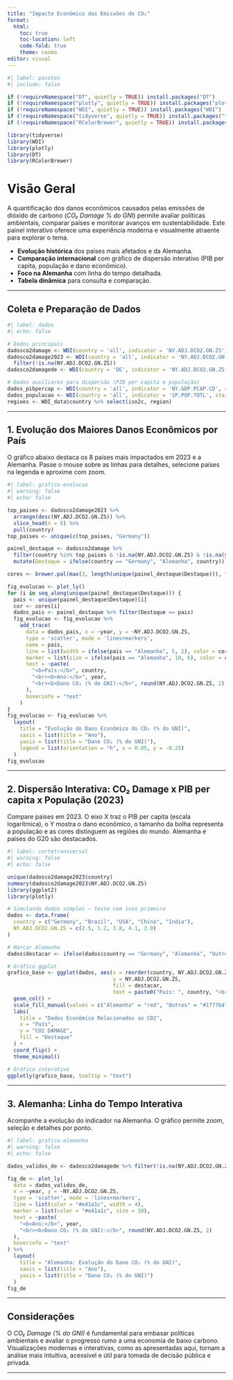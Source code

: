 ---
title: "Impacto Econômico das Emissões de CO₂"
format: 
  html:
    toc: true
    toc-location: left
    code-fold: true
    theme: cosmo
editor: visual
---

```{r}
#| label: pacotes
#| include: false

if (!requireNamespace("DT", quietly = TRUE)) install.packages("DT")
if (!requireNamespace("plotly", quietly = TRUE)) install.packages("plotly")
if (!requireNamespace("WDI", quietly = TRUE)) install.packages("WDI")
if (!requireNamespace("tidyverse", quietly = TRUE)) install.packages("tidyverse")
if (!requireNamespace("RColorBrewer", quietly = TRUE)) install.packages("RColorBrewer")

library(tidyverse)
library(WDI)
library(plotly)
library(DT)
library(RColorBrewer)
```

# Visão Geral

A quantificação dos danos econômicos causados pelas emissões de dióxido de carbono (*CO₂ Damage % do GNI*) permite avaliar políticas ambientais, comparar países e monitorar avanços em sustentabilidade. Este painel interativo oferece uma experiência moderna e visualmente atraente para explorar o tema.

-   **Evolução histórica** dos países mais afetados e da Alemanha.
-   **Comparação internacional** com gráfico de dispersão interativo (PIB per capita, população e dano econômico).
-   **Foco na Alemanha** com linha do tempo detalhada.
-   **Tabela dinâmica** para consulta e comparação.

------------------------------------------------------------------------

## Coleta e Preparação de Dados

```{r}
#| label: dados
#| echo: false

# Dados principais
dadosco2damage <- WDI(country = 'all', indicator = 'NY.ADJ.DCO2.GN.ZS')
dadosco2damage2023 <- WDI(country = 'all', indicator = 'NY.ADJ.DCO2.GN.ZS', start = 2023, end = 2023) %>%
  filter(!is.na(NY.ADJ.DCO2.GN.ZS))
dadosco2damagede <- WDI(country = 'DE', indicator = 'NY.ADJ.DCO2.GN.ZS')

# Dados auxiliares para dispersão (PIB per capita e população)
dados_pibpercap <- WDI(country = 'all', indicator = 'NY.GDP.PCAP.CD', start = 2023, end = 2023)
dados_populacao <- WDI(country = 'all', indicator = 'SP.POP.TOTL', start = 2023, end = 2023)
regioes <- WDI_data$country %>% select(iso2c, region)
```

------------------------------------------------------------------------

## 1. Evolução dos Maiores Danos Econômicos por País

O gráfico abaixo destaca os 8 países mais impactados em 2023 e a Alemanha. Passe o mouse sobre as linhas para detalhes, selecione países na legenda e aproxime com zoom.

```{r}
#| label: grafico-evolucao
#| warning: false
#| echo: false

top_paises <- dadosco2damage2023 %>%
  arrange(desc(NY.ADJ.DCO2.GN.ZS)) %>%
  slice_head(n = 8) %>%
  pull(country)
top_paises <- unique(c(top_paises, "Germany"))

painel_destaque <- dadosco2damage %>%
  filter(country %in% top_paises & !is.na(NY.ADJ.DCO2.GN.ZS) & !is.na(year)) %>%
  mutate(Destaque = ifelse(country == "Germany", "Alemanha", country))

cores <- brewer.pal(max(3, length(unique(painel_destaque$Destaque))), "Set1")

fig_evolucao <- plot_ly()
for (i in seq_along(unique(painel_destaque$Destaque))) {
  pais <- unique(painel_destaque$Destaque)[i]
  cor <- cores[i]
  dados_pais <- painel_destaque %>% filter(Destaque == pais)
  fig_evolucao <- fig_evolucao %>%
    add_trace(
      data = dados_pais, x = ~year, y = ~NY.ADJ.DCO2.GN.ZS, 
      type = 'scatter', mode = 'lines+markers', 
      name = pais,
      line = list(width = ifelse(pais == "Alemanha", 5, 2), color = cor),
      marker = list(size = ifelse(pais == "Alemanha", 10, 6), color = cor),
      text = ~paste(
        "<b>País:</b>", country,
        "<br><b>Ano:</b>", year,
        "<br><b>Dano CO₂ (% do GNI):</b>", round(NY.ADJ.DCO2.GN.ZS, 2)
      ),
      hoverinfo = "text"
    )
}
fig_evolucao <- fig_evolucao %>%
  layout(
    title = "Evolução do Dano Econômico do CO₂ (% do GNI)",
    xaxis = list(title = "Ano"),
    yaxis = list(title = "Dano CO₂ (% do GNI)"),
    legend = list(orientation = "h", x = 0.05, y = -0.25)
  )
fig_evolucao
```

------------------------------------------------------------------------

## 2. Dispersão Interativa: CO₂ Damage x PIB per capita x População (2023)

Compare países em 2023. O eixo X traz o PIB per capita (escala logarítmica), o Y mostra o dano econômico, o tamanho da bolha representa a população e as cores distinguem as regiões do mundo. Alemanha e países do G20 são destacados.

```{r}
#| label: cortetransversal
#| warning: false 
#| echo: false  

unique(dadosco2damage2023$country)
summary(dadosco2damage2023$NY.ADJ.DCO2.GN.ZS)
library(ggplot2)
library(plotly)

# Simulando dados simples — teste com isso primeiro
dados <- data.frame(
  country = c("Germany", "Brazil", "USA", "China", "India"),
  NY.ADJ.DCO2.GN.ZS = c(2.5, 1.2, 3.8, 4.1, 2.0)
)

# Marcar Alemanha
dados$destacar <- ifelse(dados$country == "Germany", "Alemanha", "Outros")

# Gráfico ggplot
grafico_base <- ggplot(dados, aes(x = reorder(country, NY.ADJ.DCO2.GN.ZS),
                                  y = NY.ADJ.DCO2.GN.ZS,
                                  fill = destacar,
                                  text = paste0("País: ", country, "<br>CO2 DAMAGE: ", NY.ADJ.DCO2.GN.ZS))) +
  geom_col() +
  scale_fill_manual(values = c("Alemanha" = "red", "Outros" = "#1f77b4")) +
  labs(
    title = "Dados Econômico Relacionados ao CO2",
    x = "País",
    y = "CO2 DAMAGE",
    fill = "Destaque"
  ) +
  coord_flip() +
  theme_minimal()

# Gráfico interativo
ggplotly(grafico_base, tooltip = "text")
```

------------------------------------------------------------------------

## 3. Alemanha: Linha do Tempo Interativa

Acompanhe a evolução do indicador na Alemanha. O gráfico permite zoom, seleção e detalhes por ponto.

```{r}
#| label: grafico-alemanha
#| warning: false
#| echo: false

dados_validos_de <- dadosco2damagede %>% filter(!is.na(NY.ADJ.DCO2.GN.ZS) & !is.na(year))

fig_de <- plot_ly(
  data = dados_validos_de,
  x = ~year, y = ~NY.ADJ.DCO2.GN.ZS,
  type = 'scatter', mode = 'lines+markers',
  line = list(color = "#e41a1c", width = 4),
  marker = list(color = "#e41a1c", size = 10),
  text = ~paste(
    "<b>Ano:</b>", year,
    "<br><b>Dano CO₂ (% do GNI):</b>", round(NY.ADJ.DCO2.GN.ZS, 2)
  ),
  hoverinfo = "text"
) %>%
  layout(
    title = "Alemanha: Evolução do Dano CO₂ (% do GNI)",
    xaxis = list(title = "Ano"),
    yaxis = list(title = "Dano CO₂ (% do GNI)")
  )
fig_de
```

------------------------------------------------------------------------

## Considerações

O *CO₂ Damage (% do GNI)* é fundamental para embasar políticas ambientais e avaliar o progresso rumo a uma economia de baixo carbono. Visualizações modernas e interativas, como as apresentadas aqui, tornam a análise mais intuitiva, acessível e útil para tomada de decisão pública e privada.

------------------------------------------------------------------------
